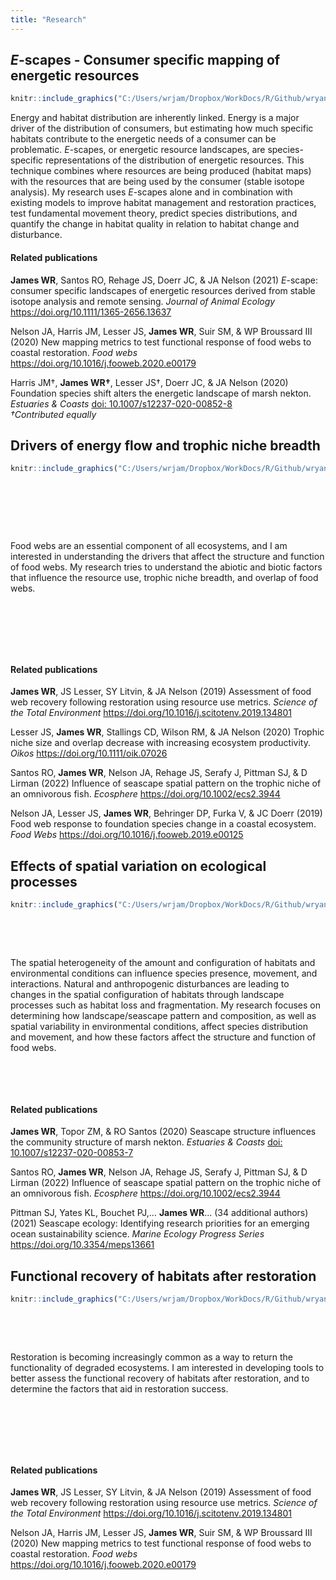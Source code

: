 ```yaml
---
title: "Research"
---
```


## *E*-scapes - Consumer specific mapping of energetic resources

```r
knitr::include_graphics("C:/Users/wrjam/Dropbox/WorkDocs/R/Github/wryanjames.github.io/figs/E-scape.png")   
```

Energy and habitat distribution are inherently linked. Energy is a major driver of the distribution of consumers, but estimating how much specific habitats contribute to the energetic needs of a consumer can be problematic. *E*-scapes, or energetic resource landscapes, are species-specific representations of the distribution of energetic resources. This technique combines where resources are being produced (habitat maps) with the resources that are being used by the consumer (stable isotope analysis). My research uses *E*-scapes alone and in combination with existing models to improve habitat management and restoration practices, test fundamental movement theory, predict species distributions, and quantify the change in habitat quality in relation to habitat change and disturbance.

#### Related publications
**James WR**, Santos RO, Rehage JS, Doerr JC, & JA Nelson (2021) *E*-scape: consumer specific landscapes of energetic resources derived from stable isotope analysis and remote sensing. *Journal of Animal Ecology* <https://doi.org/10.1111/1365-2656.13637>

Nelson JA, Harris JM, Lesser JS, **James WR**, Suir SM, & WP Broussard III (2020) New mapping metrics to test functional response of food webs to coastal restoration. *Food webs* <https://doi.org/10.1016/j.fooweb.2020.e00179>\

Harris JM†, **James WR†**, Lesser JS†, Doerr JC, & JA Nelson (2020) Foundation species shift alters the energetic landscape of marsh nekton. *Estuaries & Coasts* [doi: 10.1007/s12237-020-00852-8](https://link.springer.com/article/10.1007/s12237-020-00852-8)\
*†Contributed equally*\

## Drivers of energy flow and trophic niche breadth 

```r

knitr::include_graphics("C:/Users/wrjam/Dropbox/WorkDocs/R/Github/wryanjames.github.io/figs/fw.png")   
```
<p>&nbsp;</p>
<p>&nbsp;</p>
<p>&nbsp;</p>

Food webs are an essential component of all ecosystems, and I am interested in understanding the drivers that affect the structure and function of food webs. My research tries to understand the abiotic and biotic factors that influence the resource use, trophic niche breadth, and overlap of food webs.  

<p>&nbsp;</p>
<p>&nbsp;</p>
<p>&nbsp;</p>

#### Related publications
**James WR**, JS Lesser, SY Litvin, & JA Nelson (2019) Assessment of food web recovery following restoration using resource use metrics. *Science of the Total Environment* <https://doi.org/10.1016/j.scitotenv.2019.134801>

Lesser JS, **James WR**, Stallings CD, Wilson RM, & JA Nelson (2020) Trophic niche size and overlap decrease with increasing ecosystem productivity. *Oikos* <https://doi.org/10.1111/oik.07026>

Santos RO, **James WR**, Nelson JA, Rehage JS, Serafy J, Pittman SJ, & D Lirman (2022) Influence of seascape spatial pattern on the trophic niche of an omnivorous fish. *Ecosphere* <https://doi.org/10.1002/ecs2.3944>

Nelson JA, Lesser JS, **James WR**, Behringer DP, Furka V, & JC Doerr (2019) Food web response to foundation species change in a coastal ecosystem. *Food Webs* <https://doi.org/10.1016/j.fooweb.2019.e00125>

## Effects of spatial variation on ecological processes

```r
knitr::include_graphics("C:/Users/wrjam/Dropbox/WorkDocs/R/Github/wryanjames.github.io/figs/marshSeascape.jpg")   
```

<p>&nbsp;</p>
<p>&nbsp;</p>

The spatial heterogeneity of the amount and configuration of habitats and environmental conditions can influence species presence, movement, and interactions. Natural and anthropogenic disturbances are leading to changes in the spatial configuration of habitats through landscape processes such as habitat loss and fragmentation. My research focuses on determining how landscape/seascape pattern and composition, as well as spatial variability in environmental conditions, affect species distribution and movement, and how these factors affect the structure and function of food webs. 

<p>&nbsp;</p>
<p>&nbsp;</p>


#### Related publications
**James WR**, Topor ZM, & RO Santos (2020) Seascape structure influences the community structure of marsh nekton. *Estuaries & Coasts* [doi: 10.1007/s12237-020-00853-7](https://link.springer.com/article/10.1007/s12237-020-00853-7)\

Santos RO, **James WR**, Nelson JA, Rehage JS, Serafy J, Pittman SJ, & D Lirman (2022) Influence of seascape spatial pattern on the trophic niche of an omnivorous fish. *Ecosphere* <https://doi.org/10.1002/ecs2.3944>

Pittman SJ, Yates KL, Bouchet PJ,… **James WR**… (34 additional authors) (2021) Seascape ecology: Identifying research priorities for an emerging ocean sustainability science. *Marine Ecology Progress Series* <https://doi.org/10.3354/meps13661>\

## Functional recovery of habitats after restoration
```r
knitr::include_graphics("C:/Users/wrjam/Dropbox/WorkDocs/R/Github/wryanjames.github.io/figs/sabine.png")   
```
<p>&nbsp;</p>
<p>&nbsp;</p>

Restoration is becoming increasingly common as a way to return the functionality of degraded ecosystems. I am interested in developing tools to better assess the functional recovery of habitats after restoration, and to determine the factors that aid in restoration success. 

<p>&nbsp;</p>
<p>&nbsp;</p>
<p>&nbsp;</p>
#### Related publications

**James WR**, JS Lesser, SY Litvin, & JA Nelson (2019) Assessment of food web recovery following restoration using resource use metrics. *Science of the Total Environment* <https://doi.org/10.1016/j.scitotenv.2019.134801>

Nelson JA, Harris JM, Lesser JS, **James WR**, Suir SM, & WP Broussard III (2020) New mapping metrics to test functional response of food webs to coastal restoration. *Food webs* <https://doi.org/10.1016/j.fooweb.2020.e00179>\

